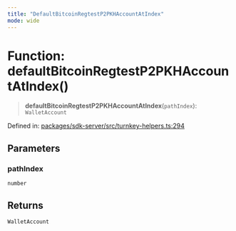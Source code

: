 ```yaml
---
title: "DefaultBitcoinRegtestP2PKHAccountAtIndex"
mode: wide
---
```

  
# Function: defaultBitcoinRegtestP2PKHAccountAtIndex()

> **defaultBitcoinRegtestP2PKHAccountAtIndex**(`pathIndex`): `WalletAccount`

Defined in: [packages/sdk-server/src/turnkey-helpers.ts:294](https://github.com/tkhq/sdk/blob/d88b5e1f9a6cca8e54e61f8a127aa90fcebeaa2e/packages/sdk-server/src/turnkey-helpers.ts#L294)

## Parameters

### pathIndex

`number`

## Returns

`WalletAccount`
